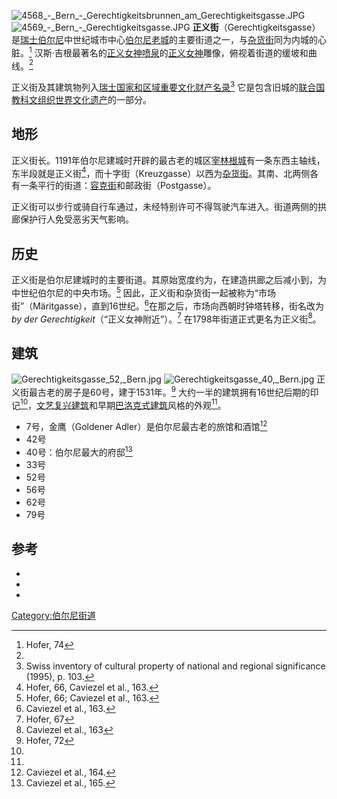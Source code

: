 {{Infobox street
| name                    = 正义街
| native_name             = Gerechtigkeitsgasse
| image                   = Bern Gerechtigkeitsgasse.PNG
| former_names            = Märitgasse <br> by der Gerechtigkeit 
| length_m                = 260
| location                = [[瑞士|瑞士]][[伯尔尼|伯尔尼]]
| coordinates             = {{coord|46.948377|7.454525}}
| commissioning_date      =
| construction_start_date = 1191
}}
[[File:4568_-_Bern_-_Gerechtigkeitsbrunnen_am_Gerechtigkeitsgasse.JPG|thumb]]
[[File:4569_-_Bern_-_Gerechtigkeitsgasse.JPG|thumb]]
'''正义街'''（Gerechtigkeitsgasse）是[[瑞士|瑞士]][[伯尔尼|伯尔尼]]中世纪城市中心[[伯尔尼老城|伯尔尼老城]]的主要街道之一，与[[杂货街|杂货街]]同为内城的心脏。<ref name="Hofer, 74">Hofer, 74</ref> 汉斯·吉根最著名的[[正义女神喷泉|正义女神喷泉]]的[[正义女神|正义女神]]雕像，俯视着街道的缓坡和曲线。<ref name="Hofer, 74"/>

正义街及其建筑物列入[[瑞士国家和区域重要文化财产名录|瑞士国家和区域重要文化财产名录]]<ref>Swiss inventory of cultural property of national and regional significance (1995), p. 103.</ref> 它是包含旧城的[[联合国教科文组织|联合国教科文组织]][[世界文化遗产|世界文化遗产]]的一部分。

==地形==
正义街长{{convert|260|m|ft|sp=us}}。1191年伯尔尼建城时开辟的最古老的城区[[宰林根城|宰林根城]]有一条东西主轴线，东半段就是正义街<ref>Hofer, 66, Caviezel et al., 163.</ref>，而十字街（Kreuzgasse）以西为[[杂货街|杂货街]]。其南、北两侧各有一条平行的街道：[[容克街|容克街]]和邮政街（Postgasse）。

正义街可以步行或骑自行车通过，未经特别许可不得驾驶汽车进入。街道两侧的拱廊保护行人免受恶劣天气影响。

==历史==
正义街是伯尔尼建城时的主要街道。其原始宽度约为{{convert|26|m|ft|sp=us}}，在建造拱廊之后减小到{{convert|18|m|ft|sp=us}}，为中世纪伯尔尼的中央市场。<ref>Hofer, 66; Caviezel et al., 163.</ref> 因此，正义街和杂货街一起被称为“市场街”（Märitgasse），直到16世纪。<ref>Caviezel et al., 163.</ref>在那之后，市场向西朝时钟塔转移，街名改为''by der Gerechtigkeit''（“正义女神附近”）。<ref>Hofer, 67</ref> 在1798年街道正式更名为正义街<ref>Caviezel et al., 163</ref>。

==建筑==
[[File:Gerechtigkeitsgasse_52,_Bern.jpg|thumb]]
[[File:Gerechtigkeitsgasse_40,_Bern.jpg|thumb]]
正义街最古老的房子是60号，建于1531年。<ref name="Hofer, 72">Hofer, 72</ref> 大约一半的建筑拥有16世纪后期的印记<ref name="Hofer, 72"/>，[[文艺复兴建筑|文艺复兴建筑]]和早期[[巴洛克式建筑|巴洛克式建筑]]风格的外观<ref name="Hofer, 72"/>。

*7号，金鹰（Goldener Adler）是伯尔尼最古老的旅馆和酒馆<ref name="Caviezel et al., 164">Caviezel et al., 164.</ref> 
*42号 
*40号：伯尔尼最大的府邸<ref>Caviezel et al., 165.</ref>
*33号
*52号
*56号
*62号
*79号
==参考==
{{reflist|3}}
*{{Citation | last1 = Caviezel | first1 = Zita | last2 = Herzog | first2 = Georges | last3 = Keller | first3 = Jürg A. | year = 2006 | title = Basel-Landschaft, Basel-Stadt, Bern, Solothurn | edition = 1st | volume = 3 | series = Kunstführer durch die Schweiz | publication-place = Bern | publisher = Gesellschaft für Schweizerische Kunstgeschichte | pages = 188 et seq. | isbn = 3-906131-97-1}}
*{{Citation | last = Limbach | first =Fridolin | year = 1978 | title = Die schöne Stadt Bern: die bewegte Geschichte der alten "Märit-" oder "Meritgasse", der heutigen Gerechtigkeits- und Kramgasse und der alten Zähringerstadt Bern | place = Bern | publisher = Benteli | isbn = 3-7165-0273-1}}
*{{Citation | last = Hofer | first = Paul | year = 1952 | series = Kunstdenkmäler des Kantons Bern | volume = 1 | title = Die Stadt Bern | publication-place = Basel | editor =  | publisher = Gesellschaft für Schweizerische Kunstgeschichte / Verlag Birkhäuser | pages = 242 et seq. | url = http://digibiblio.unibe.ch/digibern/Chopin/Engine/Systematik/viewer.asp?KatalogID=1&ImgNum=543 | isbn = 3-906131-13-0 | access-date = 2017-03-12 | archive-url = https://web.archive.org/web/20110707004346/http://digibiblio.unibe.ch/digibern/Chopin/Engine/Systematik/viewer.asp?KatalogID=1&ImgNum=543 | archive-date = 2011-07-07 | dead-url = yes }}
{{伯尔尼老城}}
{{coord|46.948377|7.454525|display=title|source:GoogleMaps_type:landmark_region:CH-BE}}
[[Category:伯尔尼街道|Category:伯尔尼街道]]